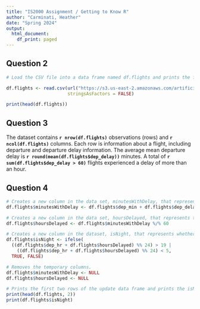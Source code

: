 ```yaml
---
title: "IS2000 Assignment / Getting to Know R"
author: "Carminati, Heather"
date: "Spring 2024"
output:
  html_document:
    df_print: paged
---
```


## Question 2

```r
# Load the CSV file into a data frame named df.flights and prints the first 6 rows of the data frame

df.flights <- read.csv(url("https://s3.us-east-2.amazonaws.com/artificium.us/datasets/FlightsWithAirlines.csv"),
                       stringsAsFactors = FALSE)

print(head(df.flights))
```

## Question 3

The dataset contains **`r nrow(df.flights)`** observations (rows) and **`r ncol(df.flights)`** columns. Each row is information about a flight, including departure and departure delay information. The average mean departure delay is **`r round(mean(df.flights$dep_delay))`** minutes.  A total of **`r sum(df.flights$dep_delay > 60)`** flights experienced a delay of more than an hour.

## Question 4

```r
# Creates a new column in the data set, minutesWithDelay, that represents the total minutes with delay. 
df.flights$minutesWithDelay <- df.flights$dep_min + df.flights$dep_delay

# Creates a new column in the data set, hoursDelayed, that represents the concerted total minutes with delay to hours
df.flights$hoursDelayed <- df.flights$minutesWithDelay %/% 60

# Creates a new column in the dataset, isNight, that represents whether the flight is at night. 
df.flights$isNight <- ifelse(
  ((df.flights$dep_hr + df.flights$hoursDelayed) %% 24) > 19 | 
    ((df.flights$dep_hr + df.flights$hoursDelayed) %% 24) < 5, 
  TRUE, FALSE)

# Removes the temporary columns.
df.flights$minutesWithDelay <- NULL
df.flights$hoursDelayed <- NULL

# Prints the first two rows of the update data frame and prints the isNight column values.  
print(head(df.flights, 2))
print(df.flights$isNight)
```
